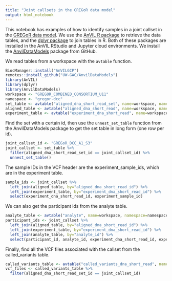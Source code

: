 ```yaml
---
title: "Joint callsets in the GREGoR data model"
output: html_notebook
---
```


This notebook has examples of how to identify samples in a joint callset in the
[GREGoR data model](https://github.com/UW-GAC/gregor_data_models). We use the
[AnVIL R package](https://bioconductor.org/packages/AnVIL) to retrieve the 
data tables, and the [dplyr package](https://dplyr.tidyverse.org) to join tables 
in R. Both of these packages are installed in the AnVIL RStudio and Jupyter 
cloud environments. We install the 
[AnvilDataModels](https://github.com/UW-GAC/AnvilDataModels) package from GitHub.

We read tables from a workspace with the `avtable` function.

```r
BiocManager::install("AnVILGCP")
remotes::install_github("UW-GAC/AnvilDataModels")
library(AnVIL)
library(dplyr)
library(AnvilDataModels)
workspace <- "GREGOR_COMBINED_CONSORTIUM_U11"
namespace <- "gregor-dcc"
set_table <- avtable("aligned_dna_short_read_set", name=workspace, namespace=namespace)
aligned_table <- avtable("aligned_dna_short_read", name=workspace, namespace=namespace)
experiment_table <- avtable("experiment_dna_short_read", name=workspace, namespace=namespace)
```

Find the set with a certain id, then use the `unnest_set_table` function from
the AnvilDataModels package to get the set table in long form (one row per id).

```r
joint_callset_id <- "GREGoR_DCC_A1_S3"
joint_callset <- set_table %>%
  filter(aligned_dna_short_read_set_id == joint_callset_id) %>%
  unnest_set_table()
```

The sample IDs in the VCF header are the experiment_sample_ids, which are in
the experiment table.

```r
sample_ids <- joint_callset %>%
  left_join(aligned_table, by="aligned_dna_short_read_id") %>%
  left_join(experiment_table, by="experiment_dna_short_read_id") %>%
  select(experiment_dna_short_read_id, experiment_sample_id)
```

We can also get the participant ids from the analyte table.

```r
analyte_table <- avtable("analyte", name=workspace, namespace=namespace)
participant_ids <- joint_callset %>%
  left_join(aligned_table, by="aligned_dna_short_read_id") %>%
  left_join(experiment_table, by="experiment_dna_short_read_id") %>%
  left_join(analyte_table, by="analyte_id") %>%
  select(participant_id, analyte_id, experiment_dna_short_read_id, experiment_sample_id)
```

Finally, find all the VCF files associated with the callset 
from the called_variants table.

```r
called_variants_table <- avtable("called_variants_dna_short_read", name=workspace, namespace=namespace)
vcf_files <- called_variants_table %>%
  filter(aligned_dna_short_read_set_id == joint_callset_id)
```
